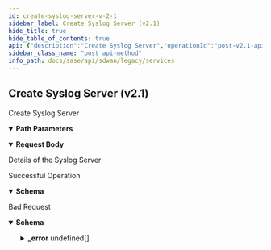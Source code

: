 ```yaml
---
id: create-syslog-server-v-2-1
sidebar_label: Create Syslog Server (v2.1)
hide_title: true
hide_table_of_contents: true
api: {"description":"Create Syslog Server","operationId":"post-v2.1-api-tenants-tenant_id-sites-site_id-elements-element_id-syslogservers","parameters":[{"description":"Tenant ID","in":"path","name":"tenant_id","required":true,"schema":{"description":"Tenant Id","type":"string"}},{"description":"Site ID","in":"path","name":"site_id","required":true,"schema":{"description":"Site Id","type":"string"}},{"description":"Element ID","in":"path","name":"element_id","required":true,"schema":{"description":"Element Id","type":"string"}}],"requestBody":{"content":{"application/json":{"schema":{"properties":{"description":{"description":"Description","type":"string"},"enable_flow_logging":{"description":"Enable Flow Logging","type":"boolean"},"enabled":{"description":"Enabled","type":"boolean"},"id":{"description":"Id","type":"string"},"name":{"description":"Name","type":"string"},"protocol":{"description":"Protocol","type":"string"},"server_ip":{"description":"Server Ip","type":"string"},"server_port":{"description":"Server Port","format":"int32","type":"integer"},"severity_level":{"description":"Severity Level","type":"string"},"source_interface":{"description":"Source Interface","type":"string"},"tags":{"description":"Tags","items":{"description":"Tags","type":"string"},"type":"array"}}}}},"description":"Details of the Syslog Server"},"responses":{"200":{"content":{"application/json":{"schema":{"properties":{"description":{"description":"Description","type":"string"},"enable_flow_logging":{"description":"Enable Flow Logging","type":"boolean"},"enabled":{"description":"Enabled","type":"boolean"},"id":{"description":"Id","type":"string"},"name":{"description":"Name","type":"string"},"protocol":{"description":"Protocol","type":"string"},"server_ip":{"description":"Server Ip","type":"string"},"server_port":{"description":"Server Port","format":"int32","type":"integer"},"severity_level":{"description":"Severity Level","type":"string"},"source_interface":{"description":"Source Interface","type":"string"},"tags":{"description":"Tags","items":{"description":"Tags","type":"string"},"type":"array"}}}}},"description":"Successful Operation"},"400":{"content":{"application/json":{"example":{"value":{"_error":[{"code":"INVALID_JSON_EXTRA_ATTRIBUTE"},{"code":"ELEMENT_NOT_FOUND"},{"code":"ELEMENT_NOT_BOUND"},{"code":"SYSLOGSERVER_CONFIG_EXCEEDS_LIMIT"},{"code":"SYSLOGSERVER_CONFIG_SERVER_IP_MISSING"},{"code":"SYSLOGSERVER_CONFIG_INVALID_RANGE"},{"code":"SYSLOGSERVER_CONFIG_INVALID_PROTOCOL"},{"code":"SYSLOGSERVER_CONFIG_NOT_SUPPORTED"},{"code":"SYSLOGSERVER_CONFIG_FLOW_LOGGING_NOT_SUPPORTED"},{"code":"SYSLOGSERVER_CONFIG_REQD_SOURCE_INTERFACE"}]}},"schema":{"properties":{"_error":{"items":{"properties":{"code":{"type":"string"},"message":{"type":"string"}}},"type":"array"}}}}},"description":"Bad Request"}},"tags":["Services"],"method":"post","path":"/v2.1/api/tenants/{tenant_id}/sites/{site_id}/elements/{element_id}/syslogservers","servers":[{"url":"/"}],"jsonRequestBodyExample":{"description":"string","enable_flow_logging":true,"enabled":true,"id":"string","name":"string","protocol":"string","server_ip":"string","server_port":0,"severity_level":"string","source_interface":"string","tags":["string"]},"info":{"contact":{},"description":"List of APIs used to manage the Syslog servers.","title":"Services","version":"Latest"},"postman":{"name":"Create Syslog Server (v2.1)","description":{"content":"Create Syslog Server","type":"text/plain"},"url":{"path":["v2.1","api","tenants",":tenant_id","sites",":site_id","elements",":element_id","syslogservers"],"host":["{{baseUrl}}"],"query":[],"variable":[{"disabled":false,"description":{"content":"(Required) Tenant ID","type":"text/plain"},"type":"any","value":"","key":"tenant_id"},{"disabled":false,"description":{"content":"(Required) Site ID","type":"text/plain"},"type":"any","value":"","key":"site_id"},{"disabled":false,"description":{"content":"(Required) Element ID","type":"text/plain"},"type":"any","value":"","key":"element_id"}]},"header":[{"key":"Content-Type","value":"application/json"},{"key":"Accept","value":"application/json"}],"method":"POST","body":{"mode":"raw","raw":"\"\"","options":{"raw":{"language":"json"}}}}}
sidebar_class_name: "post api-method"
info_path: docs/sase/api/sdwan/legacy/services
---
```



## Create Syslog Server (v2.1)



Create Syslog Server

<details style={{"marginBottom":"1rem"}} data-collapsed={false} open={true}><summary style={{}}><strong>Path Parameters</strong></summary><div><ul><ParamsItem className={"paramsItem"} param={{"description":"Tenant ID","in":"path","name":"tenant_id","required":true,"schema":{"description":"Tenant Id","type":"string"}}}></ParamsItem><ParamsItem className={"paramsItem"} param={{"description":"Site ID","in":"path","name":"site_id","required":true,"schema":{"description":"Site Id","type":"string"}}}></ParamsItem><ParamsItem className={"paramsItem"} param={{"description":"Element ID","in":"path","name":"element_id","required":true,"schema":{"description":"Element Id","type":"string"}}}></ParamsItem></ul></div></details><details style={{}} data-collapsed={false} open={true}><summary style={{"textAlign":"left"}}><strong>Request Body</strong></summary><div style={{"textAlign":"left","marginLeft":"1rem"}}><div style={{"marginTop":"1rem","marginBottom":"1rem"}}>

Details of the Syslog Server

</div></div><ul style={{"marginLeft":"1rem"}}><SchemaItem collapsible={false} name={"description"} required={false} schemaDescription={"Description"} schemaName={"string"} qualifierMessage={undefined}></SchemaItem><SchemaItem collapsible={false} name={"enable_flow_logging"} required={false} schemaDescription={"Enable Flow Logging"} schemaName={"boolean"} qualifierMessage={undefined}></SchemaItem><SchemaItem collapsible={false} name={"enabled"} required={false} schemaDescription={"Enabled"} schemaName={"boolean"} qualifierMessage={undefined}></SchemaItem><SchemaItem collapsible={false} name={"id"} required={false} schemaDescription={"Id"} schemaName={"string"} qualifierMessage={undefined}></SchemaItem><SchemaItem collapsible={false} name={"name"} required={false} schemaDescription={"Name"} schemaName={"string"} qualifierMessage={undefined}></SchemaItem><SchemaItem collapsible={false} name={"protocol"} required={false} schemaDescription={"Protocol"} schemaName={"string"} qualifierMessage={undefined}></SchemaItem><SchemaItem collapsible={false} name={"server_ip"} required={false} schemaDescription={"Server Ip"} schemaName={"string"} qualifierMessage={undefined}></SchemaItem><SchemaItem collapsible={false} name={"server_port"} required={false} schemaDescription={"Server Port"} schemaName={"int32"} qualifierMessage={undefined}></SchemaItem><SchemaItem collapsible={false} name={"severity_level"} required={false} schemaDescription={"Severity Level"} schemaName={"string"} qualifierMessage={undefined}></SchemaItem><SchemaItem collapsible={false} name={"source_interface"} required={false} schemaDescription={"Source Interface"} schemaName={"string"} qualifierMessage={undefined}></SchemaItem><SchemaItem collapsible={false} name={"tags"} required={false} schemaDescription={"Tags"} schemaName={"string[]"} qualifierMessage={undefined}></SchemaItem></ul></details><div><ApiTabs><TabItem label={"200"} value={"200"}><div>

Successful Operation

</div><div><details style={{}} data-collapsed={false} open={true}><summary style={{"textAlign":"left"}}><strong>Schema</strong></summary><div style={{"textAlign":"left","marginLeft":"1rem"}}></div><ul style={{"marginLeft":"1rem"}}><SchemaItem collapsible={false} name={"description"} required={false} schemaDescription={"Description"} schemaName={"string"} qualifierMessage={undefined}></SchemaItem><SchemaItem collapsible={false} name={"enable_flow_logging"} required={false} schemaDescription={"Enable Flow Logging"} schemaName={"boolean"} qualifierMessage={undefined}></SchemaItem><SchemaItem collapsible={false} name={"enabled"} required={false} schemaDescription={"Enabled"} schemaName={"boolean"} qualifierMessage={undefined}></SchemaItem><SchemaItem collapsible={false} name={"id"} required={false} schemaDescription={"Id"} schemaName={"string"} qualifierMessage={undefined}></SchemaItem><SchemaItem collapsible={false} name={"name"} required={false} schemaDescription={"Name"} schemaName={"string"} qualifierMessage={undefined}></SchemaItem><SchemaItem collapsible={false} name={"protocol"} required={false} schemaDescription={"Protocol"} schemaName={"string"} qualifierMessage={undefined}></SchemaItem><SchemaItem collapsible={false} name={"server_ip"} required={false} schemaDescription={"Server Ip"} schemaName={"string"} qualifierMessage={undefined}></SchemaItem><SchemaItem collapsible={false} name={"server_port"} required={false} schemaDescription={"Server Port"} schemaName={"int32"} qualifierMessage={undefined}></SchemaItem><SchemaItem collapsible={false} name={"severity_level"} required={false} schemaDescription={"Severity Level"} schemaName={"string"} qualifierMessage={undefined}></SchemaItem><SchemaItem collapsible={false} name={"source_interface"} required={false} schemaDescription={"Source Interface"} schemaName={"string"} qualifierMessage={undefined}></SchemaItem><SchemaItem collapsible={false} name={"tags"} required={false} schemaDescription={"Tags"} schemaName={"string[]"} qualifierMessage={undefined}></SchemaItem></ul></details></div></TabItem><TabItem label={"400"} value={"400"}><div>

Bad Request

</div><div><details style={{}} data-collapsed={false} open={true}><summary style={{"textAlign":"left"}}><strong>Schema</strong></summary><div style={{"textAlign":"left","marginLeft":"1rem"}}></div><ul style={{"marginLeft":"1rem"}}><SchemaItem collapsible={true} className={"schemaItem"}><details style={{}}><summary style={{}}><strong>_error</strong><span style={{"opacity":"0.6"}}> undefined[]</span></summary><div style={{"marginLeft":"1rem"}}><SchemaItem collapsible={false} name={"code"} required={false} schemaDescription={undefined} schemaName={"string"} qualifierMessage={undefined}></SchemaItem><SchemaItem collapsible={false} name={"message"} required={false} schemaDescription={undefined} schemaName={"string"} qualifierMessage={undefined}></SchemaItem></div></details></SchemaItem></ul></details></div></TabItem></ApiTabs></div>
      